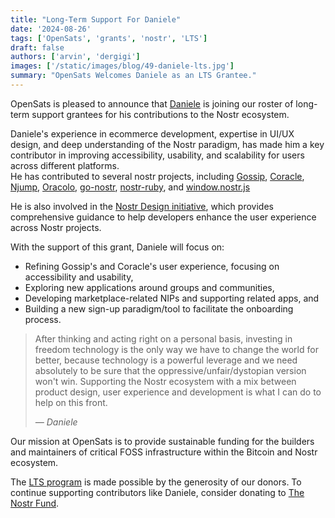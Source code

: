 ```yaml
---
title: "Long-Term Support For Daniele"
date: '2024-08-26'
tags: ['OpenSats', 'grants', 'nostr', 'LTS']
draft: false
authors: ['arvin', 'dergigi']
images: ['/static/images/blog/49-daniele-lts.jpg']
summary: "OpenSats Welcomes Daniele as an LTS Grantee."
---
```


OpenSats is pleased to announce that [Daniele](https://github.com/dtonon) is
joining our roster of long-term support grantees for his contributions to the
Nostr ecosystem.

Daniele's experience in ecommerce development, expertise in UI/UX design, and
deep understanding of the Nostr paradigm, has made him a key contributor in
improving accessibility, usability, and scalability for users across different
platforms.  
He has contributed to several nostr projects, including
[Gossip](https://github.com/mikedilger/gossip),
[Coracle](https://coracle.social/), [Njump](https://github.com/dtonon/njump),
[Oracolo](https://github.com/dtonon/oracolo),
[go-nostr](https://github.com/nbd-wtf/go-nostr),
[nostr-ruby](https://github.com/dtonon/nostr-ruby), and
[window.nostr.js](https://github.com/fiatjaf/window.nostr.js)

He is also involved in the [Nostr Design initiative](https://nostrdesign.org/),
which provides comprehensive guidance to help developers enhance the user
experience across Nostr projects.

With the support of this grant, Daniele will focus on:

- Refining Gossip's and Coracle's user experience, focusing on accessibility and
  usability,
- Exploring new applications around groups and communities,
- Developing marketplace-related NIPs and supporting related apps, and
- Building a new sign-up paradigm/tool to facilitate the onboarding process.

> After thinking and acting right on a personal basis, investing in freedom
> technology is the only way we have to change the world for better, because
> technology is a powerful leverage and we need absolutely to be sure that the
> oppressive/unfair/dystopian version won't win. Supporting the Nostr ecosystem
> with a mix between product design, user experience and development is what I
> can do to help on this front.
>
> <cite>— Daniele</cite>

Our mission at OpenSats is to provide sustainable funding for the builders and
maintainers of critical FOSS infrastructure within the Bitcoin and Nostr
ecosystem.

The [LTS program](/blog/nostr-lts-long-term-support-for-nostr-developers) is
made possible by the generosity of our donors. To continue supporting
contributors like Daniele, consider donating to [The Nostr Fund](/funds/nostr).

<center>
    <DonateToNostrFundButton/>
</center>
